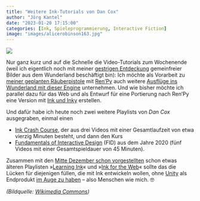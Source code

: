 ```yaml
---
title: "Weitere Ink-Tutorials von Dan Cox"
author: "Jörg Kantel"
date: "2023-01-20 17:15:00"
categories: [Ink, Spieleprogrammierung, Interactive Fiction]
image: "images/alicerobinson163.jpg"
---
```


[![](images/alicerobinson163-b.jpg)](https://upload.wikimedia.org/wikipedia/commons/d/d0/Alice%27s_Adventures_in_Wonderland_-_Carroll%2C_Robinson_-_S163_-_%27Up%2C_lazy_thing%21%27_said_the_Queen.jpg)

Nur ganz kurz und auf die Schnelle die Video-Tutorials zum Wochenende (weil ich eigentlich noch mit meiner [gestrigen Entdeckung](https://kantel.github.io/posts/2023011802_gemeinfreie_alice/) gemeinfreier Bilder aus dem Wunderland beschäftigt bin): Ich möchte als Vorarbeit zu [meiner geplanten Räuberpistole](https://kantel.github.io/posts/2022122102_alien_invasion_stage_1/) mit [Ren'Py](http://cognitiones.kantel-chaos-team.de/multimedia/spieleprogrammierung/renpy.html) auch weitere [Ausflüge ins Wunderland mit dieser Engine](https://kantel.github.io/posts/2022122001_alice_renpy/) unternehmen. Und wie bisher möchte ich parallel dazu für das Web und als Entwurf für eine Portierung nach Ren'Py eine Version mit [Ink und Inky](http://cognitiones.kantel-chaos-team.de/multimedia/spieleprogrammierung/inkle.html) erstellen.

Und dafür habe ich heute noch zwei weitere Playlists von *Dan Cox* ausgegraben, einmal einen

- [Ink Crash Course](https://www.youtube.com/playlist?list=PLlXuD3kyVEr4gYqW2WvaaGPZgeZTV3Xpk), der aus drei Videos mit einer Gesamtlaufzeit von etwa vierzig Minuten besteht, und dann den Kurs
- [Fundamentals of Interactive Design](https://www.youtube.com/playlist?list=PLlXuD3kyVEr716LluDsw4l4p6HA-gdfj1) (FID) aus dem Jahre 2020 (fünf Videos mit einer Gesamtspieldauer von 45 Minuten).

Zusammen mit den [Mitte Dezember schon vorgestellten](https://kantel.github.io/posts/2022121801_inkle_web/) schon etwas älteren Playlisten »[Learning Ink](https://www.youtube.com/playlist?list=PLlXuD3kyVEr6gV8jjx98eUfRkYbb3u1v6)« und »[Ink for the Web](https://www.youtube.com/playlist?list=PLlXuD3kyVEr7O5yqPprSfx1aF8WypzyHh)« sollte das die Lücken für diejenigen füllen, die mit Ink entwickeln wollen, ohne [Unity](http://cognitiones.kantel-chaos-team.de/multimedia/spieleprogrammierung/unity.html) als Endprodukt [im Auge zu haben](https://kantel.github.io/posts/2022121601_renpy_ink/) -- also Menschen wie mich.&nbsp;🤓

*(Bildquelle: [Wikimedia Commons](https://commons.wikimedia.org/wiki/File:Alice%27s_Adventures_in_Wonderland_-_Carroll,_Robinson_-_S163_-_%27Up,_lazy_thing!%27_said_the_Queen.jpg))*